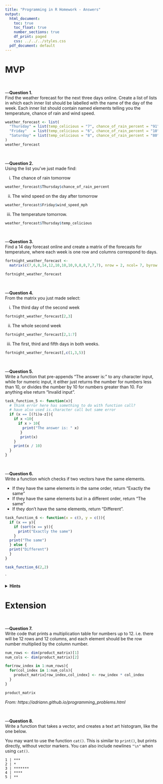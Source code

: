 ```yaml
---
title: "Programming in R Homework - Answers"
output:
  html_document:
    toc: true
    toc_float: true
    number_sections: true
    df_print: paged
    css: ../../../styles.css
  pdf_document: default
---
```


# MVP

<br> 

---**Question 1.** \
Find the weather forecast for the next three days online. Create a list of lists in which each inner list should be labelled with the name of the day of the week. Each inner list should contain named elements telling you the temperature, chance of rain and wind speed.

```r
weather_forecast <- list(
  "Thursday" = list(temp_celicious = "7", chance_of_rain_percent = "91", wind_speed_mph = "11"),
  "Friday"   = list(temp_celicious = "6", chance_of_rain_percent = "10", wind_speed_mph = "15"),
  "Saturday" = list(temp_celicious = "8", chance_of_rain_percent = "80", wind_speed_mph = "11")
)
weather_forecast
```

<br>

---**Question 2.** \
Using the list you've just made find:

  i. The chance of rain tomorrow
```r
weather_forecast$Thursday$chance_of_rain_percent
```
  
  ii. The wind speed on the day after tomorrow
```r
weather_forecast$Friday$wind_speed_mph
```
  
  iii. The temperature tomorrow.
```r
weather_forecast$Thursday$temp_celicious
```
  

<br>

---**Question 3.** \
Find a 14 day forecast online and create a matrix of the forecasts for temperature, where each week is one row and columns correspond to days.

```r
fortnight_weather_forecast <-
  matrix(c(7,6,8,14,12,10,10,10,9,8,8,7,7,7), nrow = 2, ncol= 7, byrow = TRUE)

fortnight_weather_forecast
```


<br>

---**Question 4.** \
From the matrix you just made select:

  i. The third day of the second week
```r
fortnight_weather_forecast[2,3]
```
  
  ii. The whole second week
```r
fortnight_weather_forecast[2,1:7]
```
  
  iii. The first, third and fifth days in both weeks.

```r
fortnight_weather_forecast[,c(1,3,5)]
```

<br>

---**Question 5.** \
Write a function that pre-appends "The answer is: " to any character input, while for numeric input, it either just returns the number for numbers less than 10, or divides the number by 10 for numbers greater than 10. For anything else return "Invalid input".

```r
task_function_5 <- function(x){
  # think error here has something to do with function call?
  # have also used is.character call but same error
  if (x == [(?i)a-z]){
    if x <10{
      if x > 10{
        print("The answer is: " x)  
       }
       print(x)
    }
    print(x / 10)
  }
}  
```

<br>

---**Question 6.** \
Write a function which checks if two vectors have the same elements. 

* If they have the same elements in the same order, return "Exactly the same"
* If they have the same elements but in a different order, return "The same"
* If they don't have the same elements, return "Different".

```r
task_function_6 <- function(x = c(), y = c()){
  if (x == y){
    if (sort(x == y)){
      print("Exactly the same")
    }
  print("The same")
  } else {
  print("Different")
  }
}

task_function_6(2,2)
```
`

<details>
<summary>**Hints**</summary>
* You can check if two vectors have the same elements but in a different order by using `sort` to sort each vector first and then checking if they are equal.
* Have a look at the `all()` function
</details>
</blockquote>


# Extension

<br>

---**Question 7.** \
Write code that prints a multiplication table for numbers up to 12. i.e. there will be 12 rows and 12 columns, and each element should be the row number multiplied by the column number.

```r
num_rows <- dim(product_matrix)[1]
num_cols <- dim(product_matrix)[2]

for(row_index in 1:num_rows){
  for(col_index in 1:num_cols){
    product_matrix[row_index,col_index] <- row_index * col_index
  }
}

product_matrix
```


*From: https://adriann.github.io/programming_problems.html*

<br>

---**Question 8.** \
Write a function that takes a vector, and creates a text art histogram, like the one below.

You may want to use the function `cat()`. This is similar to `print()`, but prints directly, without vector markers. You can also include newlines `"\n"` when using `cat()`.

```
1 | ***
2 | *
3 | *******
4 | ****
5 | **
```

